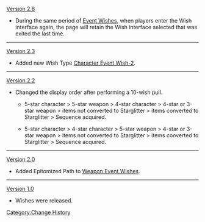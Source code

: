 [[Version 2.8]]
* During the same period of [[Event Wishes]], when players enter the Wish interface again, the page will retain the Wish interface selected that was exited the last time. 
----
[[Version 2.3]]
* Added new Wish Type [[Character Event Wish-2]].
----
[[Version 2.2]]
* Changed the display order after performing a 10-wish pull.
** {{Color|New|New Order:}} 5-star character > 5-star weapon > 4-star character > 4-star or 3-star weapon > items not converted to Starglitter > items converted to Starglitter > Sequence acquired.
** {{Color|Old|Old Order:}} 5-star character > 4-star character > 5-star weapon > 4-star or 3-star weapon > items not converted to Starglitter > items converted to Starglitter > Sequence acquired.
----
[[Version 2.0]]
* Added Epitomized Path to [[Weapon Event Wishes]].
----
[[Version 1.0]]
* Wishes were released.
<noinclude>[[Category:Change History]]</noinclude>
